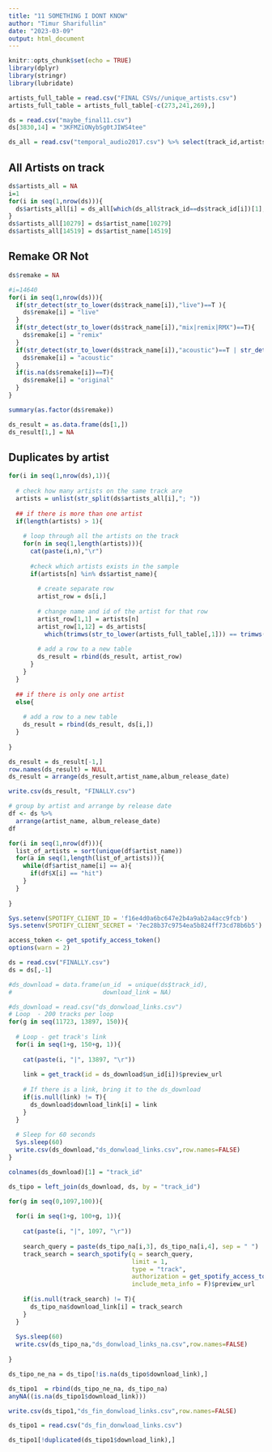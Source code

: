 ---
title: "11 SOMETHING I DONT KNOW"
author: "Timur Sharifullin"
date: "2023-03-09"
output: html_document
---

```{r setup, include=FALSE}
knitr::opts_chunk$set(echo = TRUE)
library(dplyr)
library(stringr)
library(lubridate)
```

```{r}
artists_full_table = read.csv("FINAL CSVs//unique_artists.csv")
artists_full_table = artists_full_table[-c(273,241,269),]

ds = read.csv("maybe_final11.csv")
ds[3830,14] = "3KFMZiONybSg0tJIWS4tee"

ds_all = read.csv("temporal_audio2017.csv") %>% select(track_id,artists_all) %>% unique()
```


## All Artists on track
```{r}
ds$artists_all = NA
i=1
for(i in seq(1,nrow(ds))){
  ds$artists_all[i] = ds_all[which(ds_all$track_id==ds$track_id[i])[1],2]
}
ds$artists_all[10279] = ds$artist_name[10279]
ds$artists_all[14519] = ds$artist_name[14519]
```

## Remake OR Not
```{r}
ds$remake = NA

#i=14640
for(i in seq(1,nrow(ds))){
  if(str_detect(str_to_lower(ds$track_name[i]),"live")==T ){
    ds$remake[i] = "live"
  }
  if(str_detect(str_to_lower(ds$track_name[i]),"mix|remix|RMX")==T){
    ds$remake[i] = "remix"
  }
  if(str_detect(str_to_lower(ds$track_name[i]),"acoustic")==T | str_detect(str_to_lower(ds$album_name[i]),"acoustic")==T){
    ds$remake[i] = "acoustic"
  }
  if(is.na(ds$remake[i])==T){
    ds$remake[i] = "original"
  }
}

summary(as.factor(ds$remake))
```

```{r}
ds_result = as.data.frame(ds[1,])
ds_result[1,] = NA
```


## Duplicates by artist

```{r}
for(i in seq(1,nrow(ds),1)){
  
  # check how many artists on the same track are 
  artists = unlist(str_split(ds$artists_all[i],"; "))
  
  ## if there is more than one artist
  if(length(artists) > 1){
    
    # loop through all the artists on the track
    for(n in seq(1,length(artists))){
      cat(paste(i,n),"\r")
      
      #check which artists exists in the sample 
      if(artists[n] %in% ds$artist_name){
        
        # create separate row 
        artist_row = ds[i,]
        
        # change name and id of the artist for that row
        artist_row[1,1] = artists[n]
        artist_row[1,12] = ds_artists[
          which(trimws(str_to_lower(artists_full_table[,1])) == trimws(str_to_lower(artists[n]))),2]
        
        # add a row to a new table
        ds_result = rbind(ds_result, artist_row)
      }
    }
  }
  
  ## if there is only one artist
  else{
    
    # add a row to a new table
    ds_result = rbind(ds_result, ds[i,])
  }
  
}

ds_result = ds_result[-1,]
row.names(ds_result) = NULL
ds_result = arrange(ds_result,artist_name,album_release_date)
```

```{r}
write.csv(ds_result, "FINALLY.csv")
```

```{r}
# group by artist and arrange by release date
df <- ds %>%
  arrange(artist_name, album_release_date)
df

for(i in seq(1,nrow(df))){
  list_of_artists = sort(unique(df$artist_name))
  for(a in seq(1,length(list_of_artists))){
    while(df$artist_name[i] == a){
      if(df$X[i] == "hit")
    }
  }
  
}
```
```{r}
Sys.setenv(SPOTIFY_CLIENT_ID = 'f16e4d0a6bc647e2b4a9ab2a4acc9fcb')
Sys.setenv(SPOTIFY_CLIENT_SECRET = '7ec28b37c9754ea5b824ff73cd78b6b5')

access_token <- get_spotify_access_token()
options(warn = 2)         
```


```{r}
ds = read.csv("FINALLY.csv")
ds = ds[,-1]

#ds_download = data.frame(un_id  = unique(ds$track_id),
#                         download_link = NA)

#ds_download = read.csv("ds_donwload_links.csv")
# Loop  - 200 tracks per loop
for(g in seq(11723, 13897, 150)){
  
  # Loop - get track's link
  for(i in seq(1+g, 150+g, 1)){
    
    cat(paste(i, "|", 13897, "\r"))
    
    link = get_track(id = ds_download$un_id[i])$preview_url
    
    # If there is a link, bring it to the ds_download
    if(is.null(link) != T){
      ds_download$download_link[i] = link
    }
  }
  
  # Sleep for 60 seconds
  Sys.sleep(60)
  write.csv(ds_download,"ds_donwload_links.csv",row.names=FALSE)
}
```

```{r}
colnames(ds_download)[1] = "track_id"

ds_tipo = left_join(ds_download, ds, by = "track_id")
```



```{r}
for(g in seq(0,1097,100)){
  
  for(i in seq(1+g, 100+g, 1)){
    
    cat(paste(i, "|", 1097, "\r"))
    
    search_query = paste(ds_tipo_na[i,3], ds_tipo_na[i,4], sep = " ")
    track_search = search_spotify(q = search_query,
                                  limit = 1, 
                                  type = "track",
                                  authorization = get_spotify_access_token(), 
                                  include_meta_info = F)$preview_url
    
    if(is.null(track_search) != T){
      ds_tipo_na$download_link[i] = track_search
    }
  }
  
  Sys.sleep(60)
  write.csv(ds_tipo_na,"ds_donwload_links_na.csv",row.names=FALSE)
  
}
```

```{r}
ds_tipo_ne_na = ds_tipo[!is.na(ds_tipo$download_link),]

ds_tipo1  = rbind(ds_tipo_ne_na, ds_tipo_na)
anyNA((is.na(ds_tipo1$download_link)))
```

```{r}
write.csv(ds_tipo1,"ds_fin_donwload_links.csv",row.names=FALSE)
```

```{r}
ds_tipo1 = read.csv("ds_fin_donwload_links.csv")
```

```{r}
ds_tipo1[!duplicated(ds_tipo1$download_link),]
```


